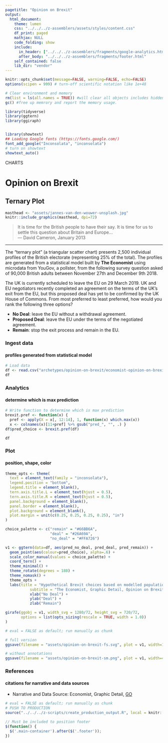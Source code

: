 ```yaml
---
pagetitle: "Opinion on Brexit"
output:
  html_document:
    theme: lumen
    css: "../../../z-assemblers/assets/styles/content.css"
    df_print: paged
    mathjax: NULL
    code_folding: show
    include:
      in_header: ["../../../z-assemblers/fragments/google-analytics.html", "../../../z-assemblers/fragments/header.html"]
      after_body: "../../../z-assemblers/fragments/footer.html"
    self_contained: false
    lib_dir: "vendor"
---
```


```r

knitr::opts_chunk$set(message=FALSE, warning=FALSE, echo=FALSE)
options(scipen = 999) # turn-off scientific notation like 1e+48

# Clear environment and memory
rm(list = ls(all.names = TRUE)) #will clear all objects includes hidden objects.
gc() #free up memrory and report the memory usage.

library(tidyverse)
library(ggtern)
library(ggiraph)


library(showtext)
## Loading Google fonts (https://fonts.google.com/)
font_add_google("Inconsolata", "inconsolata")
# turn on showtext
showtext_auto()

```

<div class="activity">
CHARTS
</div>

# Opinion on Brexit
## Ternary Plot

```r

masthead <- "assets/jannes-van-den-wouwer-unsplash.jpg"
knitr::include_graphics(masthead, dpi=72)

```

> It is time for the British people to have their say. It is time for us to settle this question about Britain and Europe...\
--- David Cameron, January 2013

***

The "ternary plot" (a triangular scatter chart) presents 2,500 individual profiles of the British electorate (representing 25% of the total). The profiles are generated from a statistical model built by __The Economist__ using microdata from YouGov, a pollster, from the following survey question asked of 90,000 British adults between November 27th and December 9th 2018.

The UK is currently scheduled to leave the EU on 29 March 2019. UK and EU negotiators recently completed an agreement on the terms of the UK’s exit from the EU, but this proposed deal has yet to be confirmed by the UK House of Commons.  From most preferred to least preferred, how would you rank the following three options?

* __No Deal__: leave the EU without a withdrawal agreement.
* __Proposed Deal__: leave the EU under the terms of the negotiated agreement.
* __Remain__: stop the exit process and remain in the EU.


### Ingest data
#### profiles generated from statistical model

```r

# Load data
df <- read.csv("archetypes/opinion-on-brexit/economist-opinion-on-brexit.csv", header = TRUE, stringsAsFactors = TRUE)
df

```

### Analytics
#### determine which is max prediction

```r

# Write function to determine which is max prediction
brexit.pref <- function(x) { 
  pref <- apply(X = x[, 12:14], 1, function(x) which.max(x)) 
  x <- colnames(x)[11+pref] %>% gsub("pred_", "", .) }
df$pred_choice <- brexit.pref(df)

df

```

### Plot
#### position, shape, color

```r

theme_opts <- theme(
  text = element_text(family = "inconsolata"), 
  legend.position = "bottom",
  legend.title = element_blank(),
  tern.axis.title.L = element_text(hjust = 0.5),
  tern.axis.title.R = element_text(hjust = 0.5),
  panel.background = element_blank(),
  panel.border = element_blank(),
  plot.background = element_blank(),
  plot.margin = unit(c(0.25, 0.25, 0.25, 0.25), "in")
)

choice_palette <- c("remain" = "#66BB6A",
                    "deal" = "#26A69A",
                    "no_deal" = "#FFA726")

v1 <- ggtern(data=df, aes(pred_no_deal, pred_deal, pred_remain)) + 
  geom_point(aes(colour=pred_choice), alpha=.6) + 
  scale_color_manual(values = choice_palette) +
  coord_tern() +
  theme_minimal() +
  theme_rotate(degrees = 180) +
  theme_nomask() +
  theme_opts +
  labs(title = "Hypothetical Brexit choices based on modelled population", 
           subtitle = "The Economist, Graphic Detail, Opinion on Brexit") +
           xlab("No Deal") + 
           ylab("Deal") +
           zlab("Remain")

girafe(ggobj = v1, width_svg = 1280/72, height_svg = 720/72,
       options = list(opts_sizing(rescale = TRUE, width = 1.0))
)

```



```r

# eval = FALSE as default; run manually as chunk

# full version
ggsave(filename = "assets/opinion-on-brexit-fs.svg", plot = v1, width=1280/72, height=720/72)

# without annotations
ggsave(filename = "assets/opinion-on-brexit-sm.png", plot = v1, width=4, height=2.25)

```


### References
#### citations for narrative and data sources

* Narrative and Data Source: Economist, Graphic Detail, [GO](https://github.com/TheEconomist/graphic-detail-data/tree/master/data/2019-02-23_opinion-on-brexit){target="_blank"}


```r

# eval = FALSE as default; run manually as chunk
# PUSH TO PRODUCTION
source("../../../z-scripts/create_production_output.R", local = knitr::knit_global())

```


```js

// Must be included to position footer
$(function() {
  $('.main-container').after($('.footer'));
})

```

